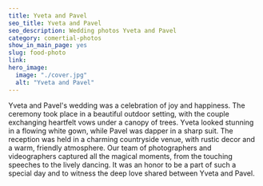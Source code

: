 ---
title: Yveta and Pavel
seo_title: Yveta and Pavel
seo_description: Wedding photos Yveta and Pavel
category: comertial-photos
show_in_main_page: yes
slug: food-photo
link:
hero_image:
  image: "./cover.jpg"
  alt: "Yveta and Pavel"
---
Yveta and Pavel's wedding was a celebration of joy and happiness. The ceremony took place in a beautiful outdoor setting, with the couple exchanging heartfelt vows under a canopy of trees. Yveta looked stunning in a flowing white gown, while Pavel was dapper in a sharp suit. The reception was held in a charming countryside venue, with rustic decor and a warm, friendly atmosphere. Our team of photographers and videographers captured all the magical moments, from the touching speeches to the lively dancing. It was an honor to be a part of such a special day and to witness the deep love shared between Yveta and Pavel.